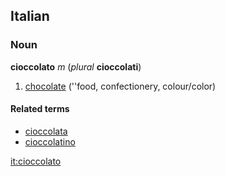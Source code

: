 ==Italian==
===Noun===
'''cioccolato''' ''m'' (''plural'' '''cioccolati''')

#[[chocolate]] (''food, confectionery, colour/color)

====Related terms====
*[[cioccolata]]
*[[cioccolatino]]

[[it:cioccolato]]